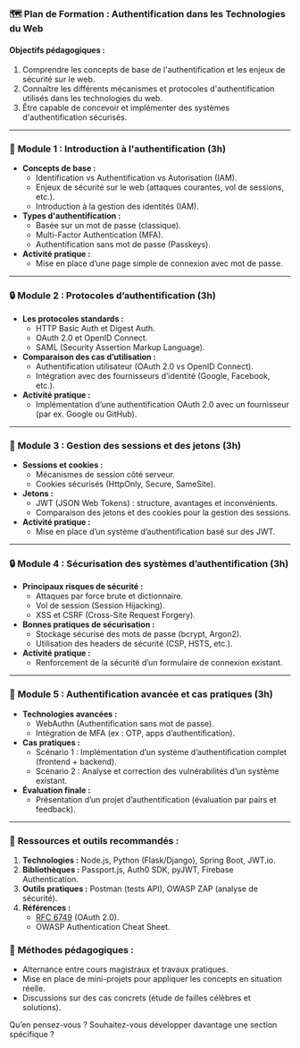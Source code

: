### 🗺️ **Plan de Formation : Authentification dans les Technologies du Web**


#### **Objectifs pédagogiques :**  

1. Comprendre les concepts de base de l'authentification et les enjeux de sécurité sur le web.  
2. Connaître les différents mécanismes et protocoles d'authentification utilisés dans les technologies du web.  
3. Être capable de concevoir et implémenter des systèmes d'authentification sécurisés.  

---

### 📘 **Module 1 : Introduction à l'authentification (3h)**

- **Concepts de base :**  
  - Identification vs Authentification vs Autorisation (IAM).  
  - Enjeux de sécurité sur le web (attaques courantes, vol de sessions, etc.).  
  - Introduction à la gestion des identités (IAM).  
- **Types d'authentification :**  
  - Basée sur un mot de passe (classique).  
  - Multi-Factor Authentication (MFA).  
  - Authentification sans mot de passe (Passkeys).  
- **Activité pratique :**  
  - Mise en place d’une page simple de connexion avec mot de passe.  

---

### 🔒 **Module 2 : Protocoles d’authentification (3h)**

- **Les protocoles standards :**  
  - HTTP Basic Auth et Digest Auth.  
  - OAuth 2.0 et OpenID Connect.  
  - SAML (Security Assertion Markup Language).  
- **Comparaison des cas d’utilisation :**  
  - Authentification utilisateur (OAuth 2.0 vs OpenID Connect).  
  - Intégration avec des fournisseurs d’identité (Google, Facebook, etc.).  
- **Activité pratique :**  
  - Implémentation d’une authentification OAuth 2.0 avec un fournisseur (par ex. Google ou GitHub).  

---

### 🍪 **Module 3 : Gestion des sessions et des jetons (3h)**

- **Sessions et cookies :**  
  - Mécanismes de session côté serveur.  
  - Cookies sécurisés (HttpOnly, Secure, SameSite).  
- **Jetons :**  
  - JWT (JSON Web Tokens) : structure, avantages et inconvénients.  
  - Comparaison des jetons et des cookies pour la gestion des sessions.  
- **Activité pratique :**  
  - Mise en place d’un système d’authentification basé sur des JWT.  

---

### 🔒 **Module 4 : Sécurisation des systèmes d’authentification (3h)**

- **Principaux risques de sécurité :**  
  - Attaques par force brute et dictionnaire.  
  - Vol de session (Session Hijacking).  
  - XSS et CSRF (Cross-Site Request Forgery).  
- **Bonnes pratiques de sécurisation :**  
  - Stockage sécurisé des mots de passe (bcrypt, Argon2).  
  - Utilisation des headers de sécurité (CSP, HSTS, etc.).  
- **Activité pratique :**  
  - Renforcement de la sécurité d’un formulaire de connexion existant.  

---

### 🚀 **Module 5 : Authentification avancée et cas pratiques (3h)**

- **Technologies avancées :**  
  - WebAuthn (Authentification sans mot de passe).  
  - Intégration de MFA (ex : OTP, apps d’authentification).  
- **Cas pratiques :**  
  - Scénario 1 : Implémentation d’un système d’authentification complet (frontend + backend).  
  - Scénario 2 : Analyse et correction des vulnérabilités d’un système existant.  
- **Évaluation finale :**  
  - Présentation d’un projet d’authentification (évaluation par pairs et feedback).  

---

### 🔗 **Ressources et outils recommandés :**

1. **Technologies :** Node.js, Python (Flask/Django), Spring Boot, JWT.io.  
2. **Bibliothèques :** Passport.js, Auth0 SDK, pyJWT, Firebase Authentication.  
3. **Outils pratiques :** Postman (tests API), OWASP ZAP (analyse de sécurité).  
4. **Références :**  
   - [RFC 6749](https://datatracker.ietf.org/doc/html/rfc6749) (OAuth 2.0).  
   - OWASP Authentication Cheat Sheet.  

### 🔐 **Méthodes pédagogiques :**

- Alternance entre cours magistraux et travaux pratiques.  
- Mise en place de mini-projets pour appliquer les concepts en situation réelle.  
- Discussions sur des cas concrets (étude de failles célèbres et solutions).  

Qu’en pensez-vous ? Souhaitez-vous développer davantage une section spécifique ?
